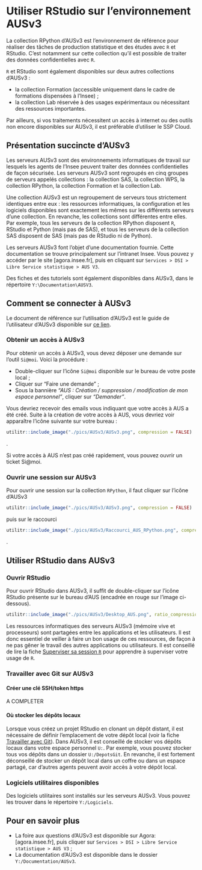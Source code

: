 # Utiliser RStudio sur l'environnement AUSv3 {#AUSv3}

::: recommandation
La collection RPython d'AUSv3 est l'environnement de référence pour réaliser des tâches de production statistique et des études avec `R` et RStudio. C'est notamment sur cette collection qu'il est possible de traiter des données confidentielles avec `R`.

`R` et RStudio sont également disponibles sur deux autres collections d'AUSv3 :

- la collection Formation (accessible uniquement dans le cadre de formations dispensées à l'Insee) ;
- la collection Lab réservée à des usages expérimentaux ou nécessitant des ressources importantes.

Par ailleurs, si vos traitements nécessitent un accès à internet ou des outils non encore disponibles sur AUSv3, il est préférable d'utiliser le SSP Cloud.
:::

## Présentation succincte d'AUSv3

Les serveurs AUSv3 sont des environnements informatiques de travail sur lesquels les agents de l'Insee peuvent traiter des données confidentielles de façon sécurisée. Les serveurs AUSv3 sont regroupés en cinq groupes de serveurs appelés collections : la collection SAS, la collection WPS, la collection RPython, la collection Formation et la collection Lab.

Une collection AUSv3 est un regroupement de serveurs tous strictement identiques entre eux : les ressources informatiques, la configuration et les logiciels disponibles sont exactement les mêmes sur les différents serveurs d'une collection. En revanche, les collections sont différentes entre elles. Par exemple, tous les serveurs de la collection RPython disposent `R`, RStudio et Python (mais pas de SAS), et tous les serveurs de la collection SAS disposent de SAS (mais pas de RStudio ni de Python).

::: specificite

Les serveurs AUSv3 font l'objet d'une documentation fournie. Cette documentation se trouve principalement sur l'intranet Insee. Vous pouvez y accéder par le site [agora.insee.fr], puis en cliquant sur `Services > DSI > Libre Service statistique > AUS V3`.

Des fiches et des tutoriels sont également disponibles dans AUSv3, dans le répertoire `Y:\Documentation\AUSV3`.
:::


## Comment se connecter à AUSv3

::: conseil
Le document de référence sur l'utilisation d'AUSv3 est le guide de l'utilisateur d'AUSv3 disponible sur [ce lien](https://www.agora.insee.fr/cms/sites/sgi/home/libre-service-statistique/aus-v3/reunions-dinformation-aus-v3.html).
:::

### Obtenir un accès à AUSv3

Pour obtenir un accès à AUSv3, vous devez déposer une demande sur l'outil `Si@moi`. Voici la procédure :

- Double-cliquer sur l'icône `Si@moi` disponible sur le bureau de votre poste local ;
- Cliquer sur "Faire une demande" ;
- Sous la bannière *"AUS : Création / suppression / modification de mon espace personnel"*, cliquer sur *"Demander"*.

Vous devriez recevoir des emails vous indiquant que votre accès à AUS a été créé. Suite à la création de votre accès à AUS, vous devriez voir apparaître l'icône suivante sur votre bureau : 
```r
utilitr::include_image("./pics/AUSv3/AUSv3.png", compression = FALSE)
```
.

::: conseil
Si votre accès à AUS n'est pas créé rapidement, vous pouvez ouvrir un ticket Si@moi.
:::


### Ouvrir une session sur AUSv3

Pour ouvrir une session sur la collection `RPython`, il faut cliquer sur l'icône d'AUSv3
```r
utilitr::include_image("./pics/AUSv3/AUSv3.png", compression = FALSE)
```
puis sur le raccourci 
```r
utilitr::include_image("./pics/AUSv3/Raccourci_AUS_RPython.png", compression = FALSE)
```
.

## Utiliser RStudio dans AUSv3

### Ouvrir RStudio

Pour ouvrir RStudio dans AUSv3, il suffit de double-cliquer sur l'icône RStudio présente sur le bureau d'AUS (encadrée en rouge sur l'image ci-dessous).

```r
utilitr::include_image("./pics/AUSv3/Desktop_AUS.png", ratio_compression = 1)
```

::: conseil
Les ressources informatiques des serveurs AUSv3 (mémoire vive et processeurs) sont
partagées entre les applications et les utilisateurs. Il est donc essentiel de
veiller à faire un bon usage de ces ressources, de façon à ne pas gêner
le travail des autres applications ou utilisateurs. Il est conseillé de lire la fiche [Superviser sa session `R`](#superviser-ressources) pour apprendre à superviser votre usage de `R`.

:::

### Travailler avec Git sur AUSv3

#### Créer une clé SSH/token https

A COMPLETER

#### Où stocker les dépôts locaux

Lorsque vous créez un projet RStudio en clonant un dépôt distant, il est nécessaire de définir l'emplacement de votre dépôt local (voir la fiche [Travailler avec Git](#git)). Dans AUSv3, il est conseillé de stocker vos dépôts locaux dans votre espace personnel `U:`. Par exemple, vous pouvez stocker tous vos dépôts dans un dossier `U:/DepotsGit`. En revanche, il est fortement déconseillé de stocker un dépôt local dans un coffre ou dans un espace partagé, car d'autres agents peuvent avoir accès à votre dépôt local.

### Logiciels utilitaires disponibles

Des logiciels utilitaires sont installés sur les serveurs AUSv3. Vous pouvez les trouver dans le répertoire `Y:/Logiciels`.

## Pour en savoir plus

- La foire aux questions d'AUSv3 est disponible sur Agora: [agora.insee.fr], puis cliquer sur `Services > DSI > Libre Service statistique > AUS V3` ;
- La documentation d'AUSv3 est disponible dans le dossier `Y:/Documentation/AUSv3`.
